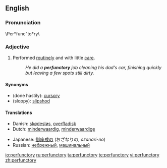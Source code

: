 ==English==

===Pronunciation===
\Per*func"to*ry\

===Adjective===
{{en-adj}}
# Performed [[routinely]] and with little [[care]].
#:''He did a '''perfunctory''' job cleaning his dad's car, finishing quickly but leaving a few spots still dirty.''

====Synonyms====
*(done hastily): [[cursory]]
*(sloppy): [[slipshod]]

====Translations====
{{trans-top|with little care}}
*Danish: [[skødesløs]], [[overfladisk]]
*Dutch: [[minderwaardig]], [[minderwaardige]]
{{trans-mid}}
*Japanese: [[御座成な|御座成の]] (おざなりの, ''ozanari-no'')
*Russian: [[небрежный]], [[машинальный]]
{{trans-bottom}}

[[io:perfunctory]]
[[ru:perfunctory]]
[[ta:perfunctory]]
[[te:perfunctory]]
[[vi:perfunctory]]
[[zh:perfunctory]]